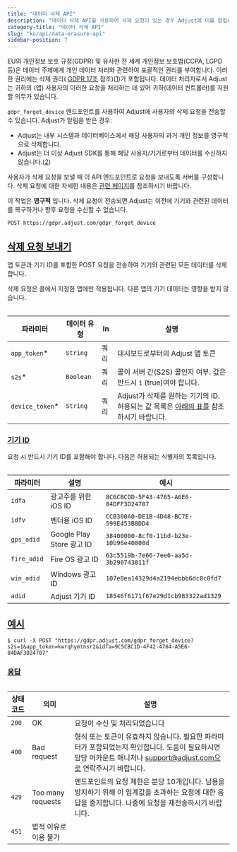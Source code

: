 ```yaml
---
title: "데이터 삭제 API"
description: "데이터 삭제 API를 사용하여 삭제 요청이 있는 경우 Adjust에 이를 알립니다."
category-title: "데이터 삭제 API"
slug: "ko/api/data-erasure-api"
sidebar-position: 7
---
```


EU의 개인정보 보호 규정\(GDPR\) 및 유사한 전 세계 개인정보 보호법\(CCPA, LGPD 등\)은 데이터 주체에게 개인 데이터 처리와 관련하여 포괄적인 권리를 부여합니다. 이러한 권리에는 삭제 권리\( [GDPR 17조](https://gdpr.eu/article-17-right-to-be-forgotten/) 참조\)\([1](https://help.adjust.com/ko/article/gdpr#ref-1)\)가 포함됩니다. 데이터 처리자로서 Adjust는 귀하의 \(앱\) 사용자의 이러한 요청을 처리하는 데 있어 귀하\(데이터 컨트롤러\)를 지원할 의무가 있습니다.

`gdpr_forget_device` 엔드포인트를 사용하여 Adjust에 사용자의 삭제 요청을 전송할 수 있습니다. Adjust가 알림을 받은 경우:

-  Adjust는 내부 시스템과 데이터베이스에서 해당 사용자의 과거 개인 정보를 영구적으로 삭제합니다.
-  Adjust는 더 이상 Adjust SDK를 통해 해당 사용자/기기로부터 데이터를 수신하지 않습니다.\([2](https://help.adjust.com/ko/article/gdpr#ref-2)\)

사용자가 삭제 요청을 보낼 때 이 API 엔드포인트로 요청을 보내도록 서버를 구성합니다. 삭제 요청에 대한 자세한 내용은 [관련 페이지](https://help.adjust.com/ko/article/gdpr)를 참조하시기 바랍니다.

<Callout type="important">

이 작업은 **영구적** 입니다. 삭제 요청이 전송되면 Adjust는 이전에 기기와 관련된 데이터를 복구하거나 향후 요청을 수신할 수 없습니다.

</Callout>

```http
POST https://gdpr.adjust.com/gdpr_forget_device
```

## [삭제 요청 보내기](send-an-erasure-request)

앱 토큰과 기기 ID를 포함한 POST 요청을 전송하여 기기와 관련된 모든 데이터를 삭제합니다.

<Callout type="note">

삭제 요청은 콜에서 지정한 앱에만 적용됩니다. 다른 앱의 기기 데이터는 영향을 받지 않습니다.

</Callout>
<Table>

| 파라미터         | 데이터 유형 | In   | 설명                                                                                                 |
| ---------------- | ----------- | ---- | ---------------------------------------------------------------------------------------------------- |
| `app_token`\*    | `String`    | 쿼리 | 대시보드로부터의 Adjust 앱 토큰                                                                      |
| `s2s`\*          | `Boolean`   | 쿼리 | 콜이 서버 간\(S2S\) 콜인지 여부. 값은 반드시 `1` \(true\)여야 합니다.                                |
| `device_token`\* | `String`    | 쿼리 | Adjust가 삭제를 원하는 기기의 ID. 허용되는 값 목록은 [아래의 표를](#device-ids) 참조하시기 바랍니다. |

</Table>

### [기기 ID](device-identifiers)

요청 시 반드시 기기 ID를 포함해야 합니다. 다음은 허용되는 식별자의 목록입니다.

<Table>

| 파라미터    | 설명                      | 예시                                   |
| ----------- | ------------------------- | -------------------------------------- |
| `idfa`      | 광고주를 위한 iOS ID      | `8C6CBCOD-5F43-4765-A6E6-84DFF3D24707` |
| `idfv`      | 벤더용 iOS ID             | `CCB300A0-DE1B-4D48-BC7E-599E453B8DD4` |
| `gps_adid`  | Google Play Store 광고 ID | `38400000-8cf0-11bd-b23e-10b96e40000d` |
| `fire_adid` | Fire OS 광고 ID           | `63c5519b-7e66-7ee6-aa5d-3b290743811f` |
| `win_adid`  | Windows 광고 ID           | `107e8ea14329d4a2194ebbb6dc0c0fd7`     |
| `adid`      | Adjust 기기 ID            | `18546f6171f67e29d1cb983322ad1329`     |

</Table>

## [예시](example)

```console
$ curl -X POST "https://gdpr.adjust.com/gdpr_forget_device?s2s=1&app_token=kwrqhymtnsr2&idfa=9C5CBC1D-4F42-4764-A5E6-84DAF3D24707"
```

### [응답](responses)

<Table>

| 상태 코드 | 의미                  | 설명                                                                                                                                                                                             |
| --------- | --------------------- | ------------------------------------------------------------------------------------------------------------------------------------------------------------------------------------------------ |
| `200`     | OK                    | 요청이 수신 및 처리되었습니다                                                                                                                                                                    |
| `400`     | Bad request           | 형식 또는 토큰이 유효하지 않습니다. 필요한 파라미터가 포함되었는지 확인합니다. 도움이 필요하시면 담당 어카운트 매니저나 [support@adjust.com으로](mailto:support@adjust.com) 연락주시기 바랍니다. |
| `429`     | Too many requests     | 엔드포인트의 요청 제한은 분당 10개입니다. 남용을 방지하기 위해 이 임계값을 초과하는 요청에 대한 응답을 중지합니다. 나중에 요청을 재전송하시기 바랍니다.                                          |
| `451`     | 법적 이유로 이용 불가 |                                                                                                                                                                                                  |

</Table>
